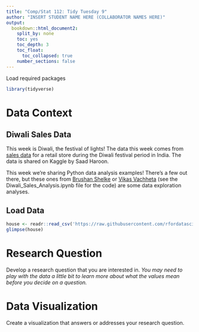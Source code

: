 ```yaml
---
title: "Comp/Stat 112: Tidy Tuesday 9"
author: "INSERT STUDENT NAME HERE (COLLABORATOR NAMES HERE)"
output:
  bookdown::html_document2:
    split_by: none
    toc: yes
    toc_depth: 3
    toc_float:
      toc_collapsed: true
    number_sections: false
---
```


Load required packages
```r
library(tidyverse)
```


# Data Context

## Diwali Sales Data

This week is Diwali, the festival of lights! The data this week comes from [sales data](https://www.kaggle.com/datasets/saadharoon27/diwali-sales-dataset) for a retail store during the Diwali festival period in India. The data is shared on Kaggle by Saad Haroon.

This week we're sharing Python data analysis examples! There's a few out there, but these ones from [Brushan Shelke](https://www.kaggle.com/code/bhushanshelke69/diwali-data-exploration) or [Vikas Vachheta](https://github.com/vikasvachheta08/Diwali_Sales_Analysis_Using_Python) (see the Diwali_Sales_Analysis.ipynb file for the code) are some data exploration analyses.

## Load Data

```r
house <- readr::read_csv('https://raw.githubusercontent.com/rfordatascience/tidytuesday/master/data/2023/2023-11-14/diwali_sales_data.csv')
glimpse(house)
```


# Research Question

Develop a research question that you are interested in. *You may need to play with the data a little bit to learn more about what the values mean before you decide on a question.*

# Data Visualization

Create a visualization that answers or addresses your research question.

```r

```
